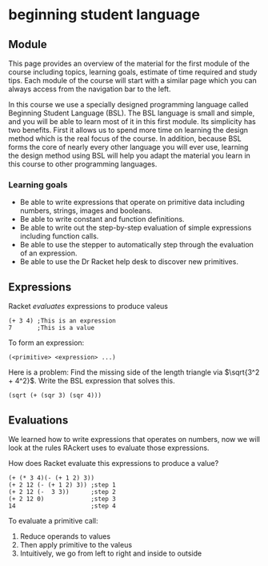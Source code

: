 # beginning student language {#bsl}

## Module
This page provides an overview of the material for the first module of the course including topics, learning goals, estimate of time required and study tips. Each module of the course will start with a similar page which you can always access from the navigation bar to the left.

In this course we use a specially designed programming language called Beginning Student Language (BSL). The BSL language is small and simple, and you will be able to learn most of it in this first module. Its simplicity has two benefits. First it allows us to spend more time on learning the design method which is the real focus of the course. In addition, because BSL forms the core of nearly every other language you will ever use, learning the design method using BSL will help you adapt the material you learn in this course to other programming languages.

### Learning goals
* Be able to write expressions that operate on primitive data including numbers, strings, images and booleans.
* Be able to write constant and function definitions.
* Be able to write out the step-by-step evaluation of simple expressions including function calls.
* Be able to use the stepper to automatically step through the evaluation of an expression.
* Be able to use the Dr Racket help desk to discover new primitives.

## Expressions
Racket *evaluates* expressions to produce valeus
```
(+ 3 4) ;This is an expression
7       ;This is a value
```

To form an expression: 
```
(<primitive> <expression> ...)
```

Here is a problem: Find the missing side of the length triangle via $\sqrt{3^2 + 4^2}$. Write the BSL expression that solves this.
```
(sqrt (+ (sqr 3) (sqr 4)))
```

## Evaluations
We learned how to write expressions that operates on numbers, now we will look at the rules RAckert uses to evaluate those expressions. 

How does Racket evaluate this expressions to produce a value?
```
(+ (* 3 4)(- (+ 1 2) 3)) 
(+ 2 12 (- (+ 1 2) 3)) ;step 1
(+ 2 12 (-  3 3))      ;step 2
(+ 2 12 0)             ;step 3
14                     ;step 4
```

To evaluate a primitive call: 

1. Reduce operands to values
2. Then apply primitive to the valeus
3. Intuitively, we go from left to right and inside to outside